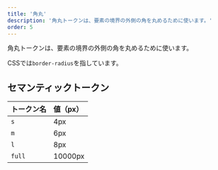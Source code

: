 ```yaml
---
title: '角丸'
description: '角丸トークンは、要素の境界の外側の角を丸めるために使います。'
order: 5
---
```

角丸トークンは、要素の境界の外側の角を丸めるために使います。

CSSでは`border-radius`を指しています。

## セマンティックトークン

| トークン名 | 値（px） |
| :--- | :--- |
| `s`    | 4px |
| `m`    | 6px |
| `l`    | 8px |
| `full` | 10000px |
